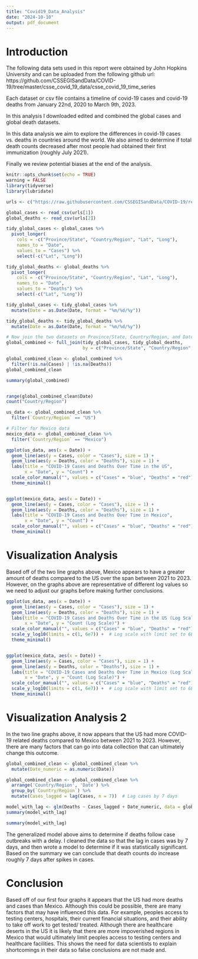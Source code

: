 ```yaml
---
title: "Covid19_Data_Analysis"
date: "2024-10-10"
output: pdf_document
---
```

# Introduction

The following data sets used in this report were obtained by John Hopkins University and can be uploaded from the following github url: https://github.com/CSSEGISandData/COVID-19/tree/master/csse_covid_19_data/csse_covid_19_time_series

Each dataset or csv file contains a timeline of covid-19 cases and covid-19 deaths from January 22nd, 2020 to March 9th, 2023.  

In this analysis I downloaded edited and combined the global cases and global death datasets.

In this data analysis we aim to explore the differences in covid-19 cases vs. deaths in countries around the world. We also aimed to determine if total death counts decreased after most people had obtained their first immunization (roughly July 2021).

Finally we review potential biases at the end of the analysis. 

```r
knitr::opts_chunk$set(echo = TRUE)
warning = FALSE
library(tidyverse)
library(lubridate)

urls <- c("https://raw.githubusercontent.com/CSSEGISandData/COVID-19/refs/heads/master/csse_covid_19_data/csse_covid_19_time_series/time_series_covid19_confirmed_global.csv", "https://raw.githubusercontent.com/CSSEGISandData/COVID-19/refs/heads/master/csse_covid_19_data/csse_covid_19_time_series/time_series_covid19_deaths_global.csv", "https://raw.githubusercontent.com/CSSEGISandData/COVID-19/refs/heads/master/csse_covid_19_data/csse_covid_19_time_series/time_series_covid19_confirmed_US.csv", "https://raw.githubusercontent.com/CSSEGISandData/COVID-19/refs/heads/master/csse_covid_19_data/csse_covid_19_time_series/time_series_covid19_deaths_US.csv")

global_cases <- read_csv(urls[1])
global_deaths <- read_csv(urls[2])

```

```R
tidy_global_cases <- global_cases %>%
  pivot_longer(
    cols = -c("Province/State", "Country/Region", "Lat", "Long"),  
    names_to = "Date", 
    values_to = "Cases") %>%
    select(-c("Lat", "Long"))

tidy_global_deaths <- global_deaths %>%
  pivot_longer(
    cols = -c("Province/State", "Country/Region", "Lat", "Long"),
    names_to = "Date",
    values_to = "Deaths") %>%
    select(-c("Lat", "Long"))

tidy_global_cases <- tidy_global_cases %>%
  mutate(Date = as.Date(Date, format = "%m/%d/%y"))

tidy_global_deaths <- tidy_global_deaths %>%
  mutate(Date = as.Date(Date, format = "%m/%d/%y"))

# Now join the two datasets on Province/State, Country/Region, and Date
global_combined <- full_join(tidy_global_cases, tidy_global_deaths, 
                             by = c("Province/State", "Country/Region", "Date"))

global_combined_clean <- global_combined %>%
  filter(!is.na(Cases) | !is.na(Deaths))
global_combined_clean

summary(global_combined)


range(global_combined_clean$Date)
count("Country/Region")
```


```R

us_data <- global_combined_clean %>%
  filter(`Country/Region` == "US")

# Filter for Mexico data
mexico_data <- global_combined_clean %>%
  filter(`Country/Region` == "Mexico")

ggplot(us_data, aes(x = Date)) +
  geom_line(aes(y = Cases, color = "Cases"), size = 1) +
  geom_line(aes(y = Deaths, color = "Deaths"), size = 1) +
  labs(title = "COVID-19 Cases and Deaths Over Time in the US",
       x = "Date", y = "Count") +
  scale_color_manual("", values = c("Cases" = "blue", "Deaths" = "red")) +
  theme_minimal()


ggplot(mexico_data, aes(x = Date)) +
  geom_line(aes(y = Cases, color = "Cases"), size = 1) +
  geom_line(aes(y = Deaths, color = "Deaths"), size = 1) +
  labs(title = "COVID-19 Cases and Deaths Over Time in Mexico",
       x = "Date", y = "Count") +
  scale_color_manual("", values = c("Cases" = "blue", "Deaths" = "red")) +
  theme_minimal()

```

# Visualization Analysis 

Based off of the two line graphs above, Mexico appears to have a greater amount of deaths compared to the US over the span between 2021 to 2023. However, on the graphs above are representative of different log values so we need to adjust our graphs before making further conclusions. 

```R
ggplot(us_data, aes(x = Date)) +
  geom_line(aes(y = Cases, color = "Cases"), size = 1) +
  geom_line(aes(y = Deaths, color = "Deaths"), size = 1) +
  labs(title = "COVID-19 Cases and Deaths Over Time in the US (Log Scale)",
       x = "Date", y = "Count (Log Scale)") +
  scale_color_manual("", values = c("Cases" = "blue", "Deaths" = "red")) +
  scale_y_log10(limits = c(1, 6e7)) +  # Log scale with limit set to 6E7
  theme_minimal()


ggplot(mexico_data, aes(x = Date)) +
  geom_line(aes(y = Cases, color = "Cases"), size = 1) +
  geom_line(aes(y = Deaths, color = "Deaths"), size = 1) +
  labs(title = "COVID-19 Cases and Deaths Over Time in Mexico (Log Scale)",
       x = "Date", y = "Count (Log Scale)") +
  scale_color_manual("", values = c("Cases" = "blue", "Deaths" = "red")) +
  scale_y_log10(limits = c(1, 6e7)) +  # Log scale with limit set to 6E7
  theme_minimal()
```

# Visualization Analysis 2

In the two line graphs above, it now appears that the US had more COVID-19 related deaths compared to Mexico between 2021 to 2023. However, there are many factors that can go into data collection that can ultimately change this outcome.

```R

global_combined_clean <- global_combined_clean %>%
  mutate(Date_numeric = as.numeric(Date))

global_combined_clean <- global_combined_clean %>%
  arrange('Country/Region', 'Date') %>%
  group_by(`Country/Region`) %>%
  mutate(Cases_lagged = lag(Cases, n = 7))  # Lag cases by 7 days

model_with_lag <- glm(Deaths ~ Cases_lagged + Date_numeric, data = global_combined_clean)
summary(model_with_lag)

summary(model_with_lag)

```
The generalized model above aims to determine if deaths follow case outbreaks with a delay. I cleaned the data so that the lag in cases was by 7 days, and then wrote a model to determine if it was statistically significant. Based on the summary we can conclude that death counts do increase roughly 7 days after spikes in cases. 

# Conclusion

Based off of our first four graphs it appears that the US had more deaths and cases than Mexico. Although this could be possible, there are many factors that may have influenced this data. For example, peoples access to testing centers, hospitals, their current financial situations, and their ability to take off work to get tested/ treated. Although there are healthcare deserts in the US it is likely that there are more impoverished regions in Mexico that would ultimately limit peoples access to testing centers and healthcare facilities. This shows the need for data scientists to explain shortcomings in their data so false conclusions are not made and. 


